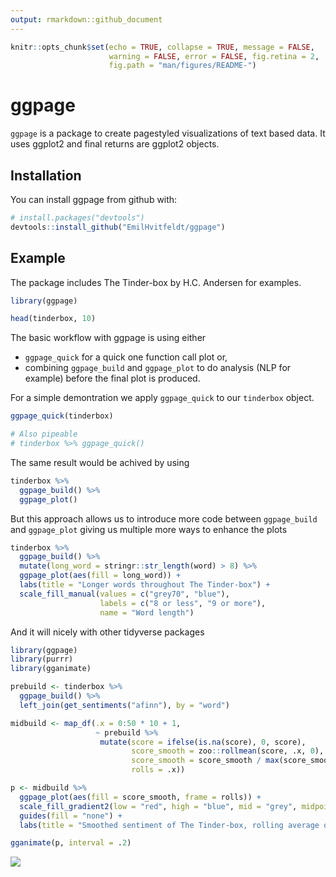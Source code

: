```yaml
---
output: rmarkdown::github_document
---
```

```r
knitr::opts_chunk$set(echo = TRUE, collapse = TRUE, message = FALSE, 
                      warning = FALSE, error = FALSE, fig.retina = 2,
                      fig.path = "man/figures/README-")
```

# ggpage

`ggpage` is a package to create pagestyled visualizations of text based data. It uses ggplot2 and final returns are ggplot2 objects.

## Installation

You can install ggpage from github with:

```r
# install.packages("devtools")
devtools::install_github("EmilHvitfeldt/ggpage")
```

## Example

The package includes The Tinder-box by H.C. Andersen for examples.

```r
library(ggpage)

head(tinderbox, 10)
```

The basic workflow with ggpage is using either 

- `ggpage_quick` for a quick one function call plot or,
- combining `ggpage_build` and `ggpage_plot` to do analysis (NLP for example) before the final plot is produced.

For a simple demontration we apply `ggpage_quick` to our `tinderbox` object.

```r
ggpage_quick(tinderbox)

# Also pipeable
# tinderbox %>% ggpage_quick()
```

The same result would be achived by using 

```r
tinderbox %>% 
  ggpage_build() %>% 
  ggpage_plot()
```

But this approach allows us to introduce more code between `ggpage_build` and `ggpage_plot` giving us multiple more ways to enhance the plots

```r
tinderbox %>%
  ggpage_build() %>%
  mutate(long_word = stringr::str_length(word) > 8) %>%
  ggpage_plot(aes(fill = long_word)) +
  labs(title = "Longer words throughout The Tinder-box") +
  scale_fill_manual(values = c("grey70", "blue"),
                    labels = c("8 or less", "9 or more"),
                    name = "Word length")
```

And it will nicely with other tidyverse packages

```r
library(ggpage)
library(purrr)
library(gganimate)

prebuild <- tinderbox %>%
  ggpage_build() %>%
  left_join(get_sentiments("afinn"), by = "word") 

midbuild <- map_df(.x = 0:50 * 10 + 1,
                   ~ prebuild %>% 
                    mutate(score = ifelse(is.na(score), 0, score), 
                           score_smooth = zoo::rollmean(score, .x, 0),
                           score_smooth = score_smooth / max(score_smooth),
                           rolls = .x))

p <- midbuild %>%
  ggpage_plot(aes(fill = score_smooth, frame = rolls)) +
  scale_fill_gradient2(low = "red", high = "blue", mid = "grey", midpoint = 0) +
  guides(fill = "none") +
  labs(title = "Smoothed sentiment of The Tinder-box, rolling average of")

gganimate(p, interval = .2)
```
![](man/figures/README-gif.gif)
